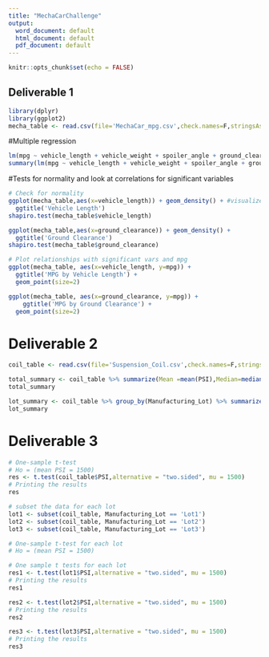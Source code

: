 ```yaml
---
title: "MechaCarChallenge"
output:
  word_document: default
  html_document: default
  pdf_document: default
---
```


```r
knitr::opts_chunk$set(echo = FALSE)
```

## Deliverable 1

```r
library(dplyr)
library(ggplot2)
mecha_table <- read.csv(file='MechaCar_mpg.csv',check.names=F,stringsAsFactors = F)
```

#Multiple regression

```r
lm(mpg ~ vehicle_length + vehicle_weight + spoiler_angle + ground_clearance + AWD,data=mecha_table) #generate multiple linear regression model
summary(lm(mpg ~ vehicle_length + vehicle_weight + spoiler_angle + ground_clearance + AWD,data=mecha_table)) #generate summary statistics
```
#Tests for normality and look at correlations for significant variables

```r
# Check for normality
ggplot(mecha_table,aes(x=vehicle_length)) + geom_density() + #visualize distribution using density plot
  ggtitle('Vehicle Length') 
shapiro.test(mecha_table$vehicle_length)

ggplot(mecha_table,aes(x=ground_clearance)) + geom_density() +
  ggtitle('Ground Clearance') 
shapiro.test(mecha_table$ground_clearance)

# Plot relationships with significant vars and mpg
ggplot(mecha_table, aes(x=vehicle_length, y=mpg)) +
  ggtitle('MPG by Vehicle Length') +
  geom_point(size=2)

ggplot(mecha_table, aes(x=ground_clearance, y=mpg)) +
    ggtitle('MPG by Ground Clearance') +
  geom_point(size=2)
```
# Deliverable 2

```r
coil_table <- read.csv(file='Suspension_Coil.csv',check.names=F,stringsAsFactors = F)

total_summary <- coil_table %>% summarize(Mean =mean(PSI),Median=median(PSI),Variance=var(PSI),SD=sd(PSI)) #create summary table
total_summary

lot_summary <- coil_table %>% group_by(Manufacturing_Lot) %>% summarize(Mean =mean(PSI),Median=median(PSI),Variance=var(PSI),SD=sd(PSI))
lot_summary
```
# Deliverable 3
```r
# One-sample t-test
# Ho = (mean PSI = 1500)
res <- t.test(coil_table$PSI,alternative = "two.sided", mu = 1500)
# Printing the results
res
```

```r
# subset the data for each lot
lot1 <- subset(coil_table, Manufacturing_Lot == 'Lot1')
lot2 <- subset(coil_table, Manufacturing_Lot == 'Lot2')
lot3 <- subset(coil_table, Manufacturing_Lot == 'Lot3')

# One-sample t-test for each lot
# Ho = (mean PSI = 1500)

# One sample t tests for each lot
res1 <- t.test(lot1$PSI,alternative = "two.sided", mu = 1500)
# Printing the results
res1

res2 <- t.test(lot2$PSI,alternative = "two.sided", mu = 1500)
# Printing the results
res2

res3 <- t.test(lot3$PSI,alternative = "two.sided", mu = 1500)
# Printing the results
res3
```

